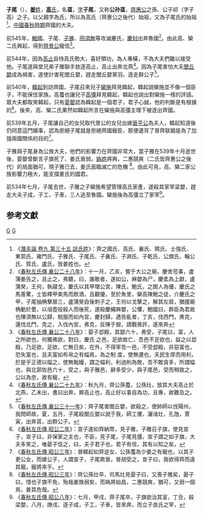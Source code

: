 {{模板:Infobox 先秦人物
|名稱=子尾
|姓=[[姜姓|姜]]
|氏=[[高氏|高氏]]
|名=蠆
|字=子尾
|别名=公孫蠆
|别字=
|諡号=
|官位=
|時代=春秋
|國家=齊國
|身份=[[齊國|齊國]]大夫
|出生日期=
|逝世日期=前534年
|父=公子祁
|子女=[[高彊_(齊國)|高彊]]
}}

'''子尾'''（{{bd|？||？||catIdx=G高}}），[[姜姓|'''姜'''姓]]，[[高氏|'''高'''氏]]，名'''虿'''，[[表字|字]]'''子尾'''，又称'''公孙虿'''，[[齊惠公|齊惠公]]之孫、公子祁（字子高）之子。以父親字為氏，所以為高氏（齊惠公之後代）始祖，又為子尾氏的始祖<ref>《[[s:潛夫論/卷九|潛夫論 卷九 第三十五 誌氏姓]]》：齊之國氏、高氏、襄氏、隰氏、士強氏、東郭氏、雍門氏、子雅氏、子尾氏、子襄氏、子淵氏、子乾氏、公旗氏、翰公氏、賀氏、盧氏，皆姜姓也。</ref>。[[中國|中國]][[春秋時期|春秋時期]]齊國的大夫。

前545年，[[鮑國|鮑國]]、子尾、[[子雅|子雅]]、[[田須無|田須無]]等攻滅慶氏，[[慶封|慶封]]出奔魯國<ref>《[[s:春秋左氏傳/襄公|春秋左氏傳 襄公二十八年]]》：十一月，乙亥，嘗于大公之廟，慶舍蒞事，盧蒲姜告之，且止之，弗聽，曰，誰敢者，遂如公，麻嬰為尸，慶奊為上獻，盧蒲癸，王何，執寢戈，慶氏以其甲環公宮，陳氏，鮑氏，之圉人為優，慶氏之馬善驚，士皆釋甲束馬而飲酒，且觀優，至於魚里，欒高陳鮑之徒，介慶氏之甲，子尾抽桷擊扉三，盧蒲癸自後刺子之，王何以戈擊之，解其左肩，猶援廟桷動於甍，以俎壺投殺人而後死，遂殺慶繩麻嬰，公懼，鮑國曰，群臣為君故也陳須無以公歸，稅服而如內宮，慶封歸，遇告亂者，丁亥，伐西門，弗克，還伐北門，克之，入伐內宮，弗克，反陳于嶽，請戰弗許，遂來奔</ref>。由此高、欒二氏興起，得到[[齊景公|齊景公]]寵信<ref>《[[s:春秋左氏傳/襄公|春秋左氏傳 襄公二十八年]]》：晏子邶殿，其鄙六十，弗受，子尾曰，富，人之所欲也，何獨弗欲，對曰，慶氏 之邑，足欲故亡，吾邑不足欲也，益之以邶殿，乃足欲，足欲，亡無日矣，在外，不得宰吾一邑，不受邶殿，非惡富也，恐失富也，且夫富如布帛之有幅焉，為之制 度，使無遷也，夫民生厚而用利，於是乎正德以幅之，使無黜嫚，謂之幅利，利過則為敗，吾不敢貪多，所謂幅也，與北郭佐邑六十，受之，與子雅邑，辭多受少，與子尾邑，受而稍致之，公以為忠，故有寵，</ref>。

前544年，因為[[高止|高止]]自恃高氏勢大，喜好領功，為人專橫，不為大夫們難以接受他。子尾遂與堂兄弟子雅聯手放逐高止，高止出奔北燕<ref>《[[s:春秋左氏傳/襄公|春秋左氏傳 襄公二十九年]]》：秋九月，齊公孫蠆，公孫灶，放其大夫高止於北燕，乙未出，書曰出奔，罪高止也，高止好以事自為功，且專，故難及之。</ref>。因為子尾害怕大夫[[閭丘嬰|閭丘嬰]]成為禍害，遂使計害死閭丘嬰，趕走閭丘嬰黨羽，逐走群公子<ref>《[[s:春秋左氏傳/襄公|春秋左氏傳 襄公三十一年]]》：齊子尾害閭丘嬰，欲殺之，使帥師以伐陽州，我問師故，夏，五月，子尾殺閭丘嬰以說于我，師工僂，灑渻灶，孔虺，賈寅，出奔莒，出群公子。</ref>。

前540年，[[韓起|韓起]]到訪齊國，子尾召來兒子[[欒施|欒施]]拜見韓起，韓起說欒施並不像一個臣子，不能保住家族。高蠆也讓兒子[[高彊_(齊國)|高彊]]拜見韓起，韓起也說出對欒施一樣的評語。眾大夫都取笑韓起，只有[[晏嬰|晏嬰]]認為韓起是一個君子，君子心誠，他的判斷是有根據的<ref>《[[s:春秋左氏傳/昭公|春秋左氏傳 昭公二年]]》：宣子遂如齊納幣，見子雅，子雅召子旗，使見宣子，宣子曰，非保家之主也，不臣，見子尾，子尾見彊，宣子謂之如子旗，大夫多笑之，唯晏子信之，曰，夫子君子也，君子有信，其有以知之矣，</ref>。後來，高、欒二氏果然如韓起所言在欒施與高彊主理下被逐出齊國。

前539年五月，子尾讓自己的女兒取代景公的女兒出嫁[[晉平公|晉平公]]為夫人，韓起知道後仍同意這門婚事，認為拒絕子尾就是拒絕齊國寵臣，那便遺背了晉齊联姻是為了加強兩國關係的目的<ref>《[[s:春秋左氏傳/昭公|春秋左氏傳 昭公三年]]》：晉韓起如齊逆女，公孫蠆為少姜之有寵也，以其子更公女，而嫁公子，人謂宣子，子尾欺晉，晉胡受之，宣子曰，我欲得齊而遠其寵，寵將來乎。</ref>。

子雅與子尾身為公族大夫，他們的影響力在齊國非常大，當子雅在539年十月逝世後，晏嬰曾斷言子旗死了、姜氏衰弱。[[媯姓|媯姓]]將興，二惠競爽（二氏皆齊惠公之後代）的局面猶可，現子雅已去，姜氏面臨滅亡的危機 <ref>《[[s:春秋左氏傳/昭公|春秋左氏傳 昭公三年]]》：齊公孫灶卒，司馬灶見晏子曰，又喪子雅矣，晏子曰，惜也子旗不免，殆哉姜族弱矣，而媯將始昌，二惠競爽，猶可，又弱一個焉，姜其危哉。</ref>。由此可見，高、欒二家公族影響力極大，能支撐姜氏的國君。

前534年七月，子尾去世，子雅之子欒施希望管理高氏家產，遂殺其家宰梁嬰，趕走大夫子成，子工，子車，三人逃至魯國。欒施後為高彊立了家宰<ref>《[[s:春秋左氏傳/昭公|春秋左氏傳 昭公八年]]》：七月，甲戌，齊子尾卒，子旗欲治其室，丁丑，殺梁嬰，八月，庚戌，逐子成，子工，子車，皆來奔，而立子良氏之宰，</ref>。

==参考文獻==
{{reflist}}

[[Category:齊國人|G]]
[[Category:春秋人|G]]